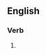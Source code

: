 ==English==

===Verb===
{{head|en|present participle}}

# {{present participle of|dehydrate|lang=en|nocat=1}}